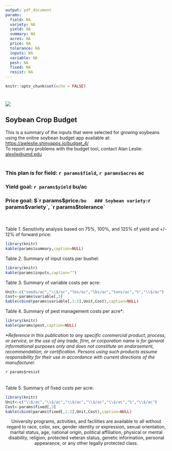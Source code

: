 ---
output: pdf_document
params:
  field: NA
  variety: NA
  yield: NA
  summary: NA
  acres: NA
  price: NA
  tolerance: NA
  inputs: NA
  variable: NA
  pest: NA
  fixed: NA
  resist: NA
---

```{r setup, include=FALSE}
knitr::opts_chunk$set(echo = FALSE)
```
# ![](data/logo_red.png)  

## Soybean Crop Budget  
This is a summary of the inputs that were selected for growing soybeans using the online soybean budget app available at: <https://awleslie.shinyapps.io/budget_4/>  
To report any problems with the budget tool, contact Alan Leslie: <aleslie@umd.edu>  
&nbsp;  

### This plan is for field: `r params$field`, `r params$acres` ac  
### Yield goal: `r params$yield` bu/ac  
### Price goal: $`r params$price`/bu  
### Soybean variety: `r params$variety`, `r params$tolerance`  

&nbsp;  
&nbsp;  
Table 1. Sensitivity analysis based on 75%, 100%, and 125% of yield and +/- 12% of forward price:
```{r}
library(knitr)
kable(params$summary,caption=NULL)

```
  
Table 2. Summary of input costs per bushel:
```{r}
library(knitr)
kable(params$inputs,caption="")
```
  
Table 3. Summary of variable costs per acre:  
```{r}
Unit<-c("seeds/ac","\\$/ac","lbs/ac","lbs/ac","tons/ac","%","\\$/ac")
Cost<-params$variable[,3]
kable(cbind(params$variable[,1:2],Unit,Cost),caption=NULL)
```
\newpage
Table 4. Summary of pest management costs per acre*:  
```{r}
library(knitr)
kable(params$pest,caption=NULL)
```
*\*Reference in this publication to any specific commercial product, process, or service, or the use of any trade, firm, or corporation name is for general informational purposes only and does not constitute an endorsement, recommendation, or certification. Persons using such products assume responsibility for their use in accordance with current directions of the manufacturer.*  
  
`r params$resist`  
&nbsp;  
&nbsp;  
Table 5. Summary of fixed costs per acre:
```{r}
library(knitr)
Unit<-c("\\$/ac","\\$/ac","\\$/ac","\\$/ac","\\$/ac","%","\\$/ac")
Cost<-params$fixed[,3]
kable(cbind(params$fixed[,1:2],Unit,Cost),caption=NULL)
```
  
  
\mbox{}
\vfill    
<center>
University programs, activities, and facilities are available to all without regard to race, color, sex, gender identity or expression, sexual orientation, marital status, age, national origin, political affiliation, physical or mental disability, religion, protected veteran status, genetic information, personal appearance, or any other legally protected class.
</center>